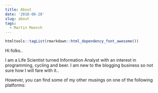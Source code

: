 ```yaml
---
title: About
date: '2018-08-28'
slug: about
tags:
  - Martin Moench
---
```


```r
htmltools::tagList(rmarkdown::html_dependency_font_awesome())
```

Hi folks..

I am a Life Scientist turned Information Analyst with an interest in programming, cycling and beer. I am new to the blogging business so not sure how I will fare with it..

However, you can find some of my other musings on one of the following platforms:

<div class="container" style="text-align:center;">
<a href="https://github.com/mmoench16"><i class="fa fa-github" style="font-size:24px;"></i></a>
<a href="https://twitter.com/johnnyzeegerman"><i class="fa fa-twitter" style="font-size:24px;"></i></a>
<a href="https://stackexchange.com/users/6605258/johnny?tab=accounts"><i class="fa fa-stack-exchange" style="font-size:24px;"></i></a>
<a href="https://scholar.google.co.uk/citations?user=ohoQ55EAAAAJ&hl=en"><i class="fa fa-graduation-cap" style="font-size:24px;"></i></a>
<a href="www.linkedin.com/in/martin-moench-04472286"><i class="fa fa-linkedin" style="font-size:24px;"></i></a></div>